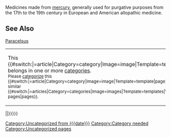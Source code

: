 Medicines made from [[mercury (element)|mercury]], generally used for purgative purposes from the 17th to the 19th century in European and American allopathic medicine.

==See Also==
[[Paracelsus]]


{{stub}}
{{pharmacy-stub}}


{| class="messagebox cleanup metadata" style="width: auto;"
|-
| This {{#switch:{{NAMESPACE}}|{{ns:-0}}=article|Category=category|Image=image|Template=template|page}} belongs in one or more [[Wikipedia:Categorization|categories]].<br><small>Please [[Wikipedia:Categorization FAQ#How do I add an article to a category?|categorize]] this {{#switch:{{NAMESPACE}}|{{ns:-0}}=article|Category=category|Image=image|Template=template|page}} to list it with similar {{#switch:{{NAMESPACE}}|{{ns:-0}}=articles|Category=categories|Image=images|Template=templates|Wikipedia=project pages|pages}}.</small>
|}{{{Category|{{#if:{{{date|}}}|[[Category:Uncategorized from {{{date}}}]]|[[Category:Category needed]]}}[[Category:Uncategorized pages]]}}}